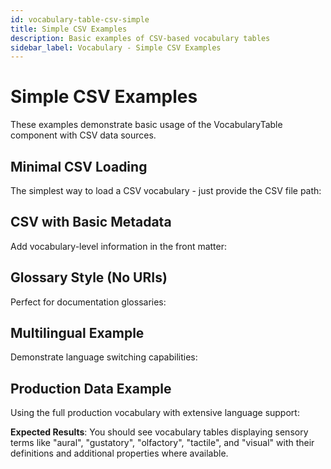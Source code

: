 ```yaml
---
id: vocabulary-table-csv-simple
title: Simple CSV Examples
description: Basic examples of CSV-based vocabulary tables
sidebar_label: Vocabulary - Simple CSV Examples
---
```



# Simple CSV Examples

These examples demonstrate basic usage of the VocabularyTable component with CSV data sources.

## Minimal CSV Loading

The simplest way to load a CSV vocabulary - just provide the CSV file path:

<VocabularyTable 
  csvFile="/data/CSV/sensory-test.csv"
/>

## CSV with Basic Metadata

Add vocabulary-level information in the front matter:

<VocabularyTable 
  vocabularyId="sensory-basic"
  title="Sensory Specification Terms"
  description="Basic sensory content specifications"
  csvFile="/data/CSV/sensory-test.csv"
  showTitle={true}
/>

## Glossary Style (No URIs)

Perfect for documentation glossaries:

<VocabularyTable 
  vocabularyId="sensory-glossary"
  title="Sensory Terms Glossary"
  description="Quick reference for sensory content types"
  csvFile="/data/CSV/sensory-test.csv"
  showTitle={true}
  showURIs={false}
  showLanguageSelector={false}
/>

## Multilingual Example

Demonstrate language switching capabilities:

<VocabularyTable 
  vocabularyId="sensory-multilingual"
  title="Vocabulaire de spécification sensorielle"
  description="Termes multilingues pour les spécifications sensorielles"
  csvFile="/data/CSV/sensory-test.csv"
  showTitle={true}
  defaultLanguage="fr"
  filterPlaceholder="Rechercher des termes..."
/>

## Production Data Example

Using the full production vocabulary with extensive language support:

<VocabularyTable 
  vocabularyId="sensory-production"
  title="Production Sensory Vocabulary"
  description="Complete vocabulary used in library systems worldwide"
  csvFile="/data/CSV/sensory-specification.csv"
  showTitle={true}
  defaultLanguage="en"
/>

**Expected Results**: You should see vocabulary tables displaying sensory terms like "aural", "gustatory", "olfactory", "tactile", and "visual" with their definitions and additional properties where available.